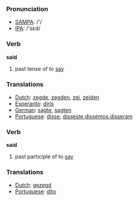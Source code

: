 === Pronunciation ===
*[[w:SAMPA|SAMPA]]: /'/
*[[w:IPA|IPA]]: /'sεd/

=== Verb ===

'''said'''

# past tense of to [[say]]

=== Translations ===
*[[Dutch]]: [[zegde]], [[zegden]], [[zei]], [[zeiden]]
*[[Esperanto]]: [[diris]]
*[[German]]: [[sagte]], [[sagten]]
*[[Portuguese]]: [[disse]], [[disseste]],[[dissémos]],[[disseram]]

=== Verb ===

'''said'''

# past participle of to [[say]]

=== Translations ===
*[[Dutch]]: [[gezegd]]
*[[Portuguese]]: [[dito]]